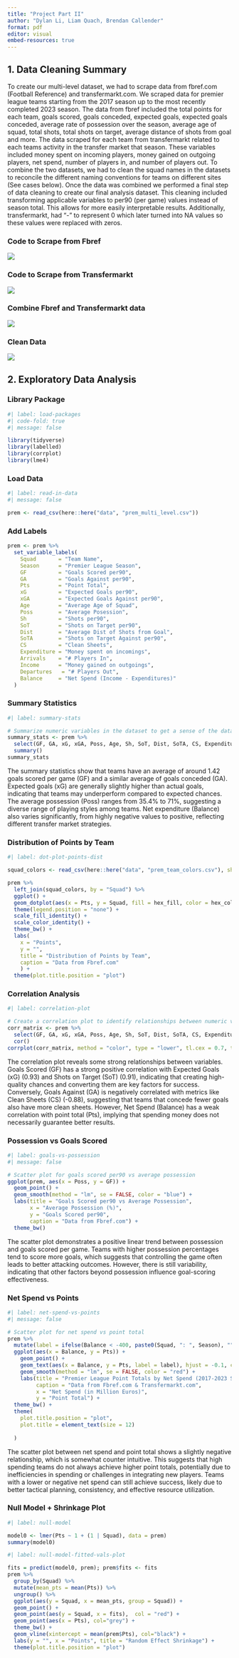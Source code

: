 ```yaml
---
title: "Project Part II"
author: "Dylan Li, Liam Quach, Brendan Callender"
format: pdf
editor: visual
embed-resources: true
---
```


## 1. Data Cleaning Summary

To create our multi-level dataset, we had to scrape data from fbref.com (Football Reference) and transfermarkt.com. We scraped data for premier league teams starting from the 2017 season up to the most recently completed 2023 season. The data from fbref included the total points for each team, goals scored, goals conceded, expected goals, expected goals conceded, average rate of possession over the season, average age of squad, total shots, total shots on target, average distance of shots from goal and more. The data scraped for each team from transfermarkt related to each teams activity in the transfer market that season. These variables included money spent on incoming players, money gained on outgoing players, net spend, number of players in, and number of players out. To combine the two datasets, we had to clean the squad names in the datasets to reconcile the different naming conventions for teams on different sites (See cases below). Once the data was combined we performed a final step of data cleaning to create our final analysis dataset. This cleaning included transforming applicable variables to per90 (per game) values instead of season total. This allows for more easily interpretable results. Additionally, transfermarkt, had "-" to represent 0 which later turned into NA values so these values were replaced with zeros.

### Code to Scrape from Fbref

![](images/fbref_scrape.png)

### Code to Scrape from Transfermarkt

![](images/scrape_transfermarkt.png)

### Combine Fbref and Transfermarkt data

![](images/combine_data.png)

### Clean Data

![](images/data_clean_2.png)

## 2. Exploratory Data Analysis

### Library Package

```r
#| label: load-packages
#| code-fold: true
#| message: false

library(tidyverse)
library(labelled)
library(corrplot)
library(lme4)
```

### Load Data

```r
#| label: read-in-data
#| message: false

prem <- read_csv(here::here("data", "prem_multi_level.csv"))
```

### Add Labels

```r
prem <- prem %>%
  set_variable_labels(
    Squad       = "Team Name",
    Season      = "Premier League Season",
    GF          = "Goals Scored per90",
    GA          = "Goals Against per90",
    Pts         = "Point Total",
    xG          = "Expected Goals per90",
    xGA         = "Expected Goals Against per90", 
    Age         = "Average Age of Squad",
    Poss        = "Average Posession",
    Sh          = "Shots per90",
    SoT         = "Shots on Target per90",
    Dist        = "Average Dist of Shots from Goal",
    SoTA        = "Shots on Target Against per90",
    CS          = "Clean Sheets",
    Expenditure = "Money spent on incomings",
    Arrivals    = "# Players In",
    Income      = "Money gained on outgoings",
    Departures   = "# Players Out",
    Balance     = "Net Spend (Income - Expenditures)"
  )
```

### Summary Statistics

```r
#| label: summary-stats

# Summarize numeric variables in the dataset to get a sense of the data
summary_stats <- prem %>% 
  select(GF, GA, xG, xGA, Poss, Age, Sh, SoT, Dist, SoTA, CS, Expenditure, Arrivals, Income, Departures, Balance) %>% 
  summary()
summary_stats
```

The summary statistics show that teams have an average of around 1.42 goals scored per game (GF) and a similar average of goals conceded (GA). Expected goals (xG) are generally slightly higher than actual goals, indicating that teams may underperform compared to expected chances. The average possession (Poss) ranges from 35.4% to 71%, suggesting a diverse range of playing styles among teams. Net expenditure (Balance) also varies significantly, from highly negative values to positive, reflecting different transfer market strategies.

### Distribution of Points by Team

```r
#| label: dot-plot-points-dist

squad_colors <- read_csv(here::here("data", "prem_team_colors.csv"), show_col_types = FALSE)

prem %>%
  left_join(squad_colors, by = "Squad") %>%
  ggplot() +
  geom_dotplot(aes(x = Pts, y = Squad, fill = hex_fill, color = hex_color), binwidth = 1, dotsize = .75) +
  theme(legend.position = "none") +
  scale_fill_identity() +
  scale_color_identity() +
  theme_bw() +
  labs(
    x = "Points",
    y = "",
    title = "Distribution of Points by Team",
    caption = "Data from Fbref.com"
    ) +
  theme(plot.title.position = "plot")

```

### Correlation Analysis

```r
#| label: correlation-plot

# Create a correlation plot to identify relationships between numeric variables
corr_matrix <- prem %>% 
  select(GF, GA, xG, xGA, Poss, Age, Sh, SoT, Dist, SoTA, CS, Expenditure, Arrivals, Income, Departures, Balance) %>% 
  cor()
corrplot(corr_matrix, method = "color", type = "lower", tl.cex = 0.7, tl.pos = "lt")#, addCoef.col = "black")
```

The correlation plot reveals some strong relationships between variables. Goals Scored (GF) has a strong positive correlation with Expected Goals (xG) (0.93) and Shots on Target (SoT) (0.91), indicating that creating high-quality chances and converting them are key factors for success. Conversely, Goals Against (GA) is negatively correlated with metrics like Clean Sheets (CS) (-0.88), suggesting that teams that concede fewer goals also have more clean sheets. However, Net Spend (Balance) has a weak correlation with point total (Pts), implying that spending money does not necessarily guarantee better results.

### Possession vs Goals Scored

```r
#| label: goals-vs-possession
#| message: false

# Scatter plot for goals scored per90 vs average possession
ggplot(prem, aes(x = Poss, y = GF)) +
  geom_point() +
  geom_smooth(method = "lm", se = FALSE, color = "blue") +
  labs(title = "Goals Scored per90 vs Average Possession",
       x = "Average Possession (%)",
       y = "Goals Scored per90",
       caption = "Data from Fbref.com") +
  theme_bw()
```

The scatter plot demonstrates a positive linear trend between possession and goals scored per game. Teams with higher possession percentages tend to score more goals, which suggests that controlling the game often leads to better attacking outcomes. However, there is still variability, indicating that other factors beyond possession influence goal-scoring effectiveness.

### Net Spend vs Points

```r
#| label: net-spend-vs-points
#| message: false

# Scatter plot for net spend vs point total
prem %>%
  mutate(label = ifelse(Balance < -400, paste0(Squad, ": ", Season), "")) %>%
  ggplot(aes(x = Balance, y = Pts)) +
    geom_point() +
    geom_text(aes(x = Balance, y = Pts, label = label), hjust = -0.1, color = "#034694") +
    geom_smooth(method = "lm", se = FALSE, color = "red") +
    labs(title = "Premier League Point Totals by Net Spend (2017-2023 Seasons)",
         caption = "Data from Fbref.com & Transfermarkt.com",
         x = "Net Spend (in Million Euros)",
         y = "Point Total") +
  theme_bw() +
  theme(
    plot.title.position = "plot",
    plot.title = element_text(size = 12)
    
  )

```

The scatter plot between net spend and point total shows a slightly negative relationship, which is somewhat counter intuitive. This suggests that high spending teams do not always achieve higher point totals, potentially due to inefficiencies in spending or challenges in integrating new players. Teams with a lower or negative net spend can still achieve success, likely due to better tactical planning, consistency, and effective resource utilization.

### Null Model + Shrinkage Plot

```r
#| label: null-model

model0 <- lmer(Pts ~ 1 + (1 | Squad), data = prem)
summary(model0)
```

```r
#| label: null-model-fitted-vals-plot

fits = predict(model0, prem); prem$fits <- fits
prem %>%
  group_by(Squad) %>%
  mutate(mean_pts = mean(Pts)) %>%
  ungroup() %>%
  ggplot(aes(y = Squad, x = mean_pts, group = Squad)) +
  geom_point() +
  geom_point(aes(y = Squad, x = fits),  col = "red") +
  geom_point(aes(x = Pts), col="grey") + 
  theme_bw() +  
  geom_vline(xintercept = mean(prem$Pts), col="black") +
  labs(y = "", x = "Points", title = "Random Effect Shrinkage") +
  theme(plot.title.position = "plot") 
```
